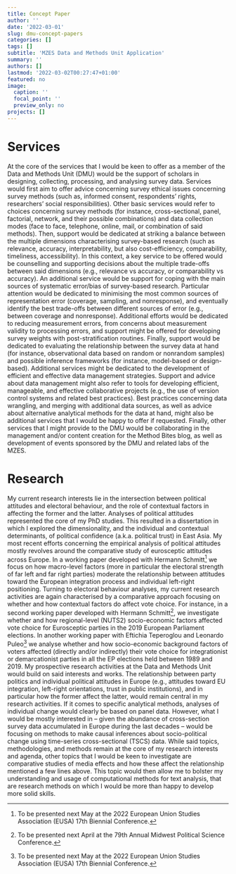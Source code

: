 ```yaml
---
title: Concept Paper
author: ''
date: '2022-03-01'
slug: dmu-concept-papers
categories: []
tags: []
subtitle: 'MZES Data and Methods Unit Application'
summary: ''
authors: []
lastmod: '2022-03-02T00:27:47+01:00'
featured: no
image:
  caption: ''
  focal_point: ''
  preview_only: no
projects: []
---
```


# Services

At the core of the services that I would be keen to offer as a member of the Data and Methods Unit (DMU) would be the support of scholars in designing, collecting, processing, and analysing  survey data. Services would first aim to offer advice concerning survey ethical issues concerning survey methods (such as, informed consent, respondents’ rights, researchers’ social responsibilities). Other basic services would refer to choices concerning survey methods (for instance, cross-sectional, panel, factorial, network, and their possible combinations) and data collection modes (face to face, telephone, online, mail, or combination of said methods). Then, support would be dedicated at striking a balance between the multiple dimensions characterising survey-based research (such as relevance, accuracy, interpretability, but also cost-efficiency, comparability, timeliness, accessibility). In this context, a key service to be offered would be counselling and supporting decisions about the multiple trade-offs between said dimensions (e.g., relevance vs accuracy, or comparability vs accuracy). An additional service would be support for coping with the main sources of systematic error/bias of survey-based research. Particular attention would be dedicated to minimising the most common sources of representation error (coverage, sampling, and nonresponse), and eventually identify the best trade-offs between different sources of error (e.g., between coverage and nonresponse). Additional efforts would be dedicated to reducing measurement errors, from concerns about measurement validity to processing errors, and support might be offered for  developing survey weights with post-stratification routines. Finally, support would be dedicated to evaluating the relationship between the survey data at hand (for instance, observational data based on random or nonrandom samples) and possible inference frameworks (for instance, model-based or design-based). 
Additional services might be dedicated to the development of efficient and effective data management strategies. Support and advice about data management might also refer to tools for developing efficient, manageable, and effective collaborative projects (e.g., the use of version control systems and related best practices). Best practices concerning data wrangling, and merging with additional data sources, as well as advice about alternative analytical methods for the data at hand, might also be additional services that I would be happy to offer if requested.
Finally, other services that I might provide to the DMU would be collaborating in the management and/or content creation for the Method Bites blog, as well as development of events sponsored by the DMU and related labs of the MZES.


# Research

My current research interests lie in the intersection between political attitudes and electoral behaviour, and the role of contextual factors in affecting the former and the latter.
Analyses of political attitudes represented the core of my PhD studies. This resulted in a dissertation in which I explored the dimensionality, and the individual and contextual determinants, of political confidence (a.k.a. political trust) in East Asia. My most recent efforts concerning the empirical analysis of political attitudes mostly revolves around the comparative study of eurosceptic attitudes across Europe. In a working paper developed with Hermann Schmitt^[To be presented next May at the 2022 European Union Studies Association (EUSA) 17th Biennial Conference.] we focus on how macro-level factors (more in particular the electoral strength of far left and far right parties) moderate the relationship between attitudes toward the European integration process and individual left-right positioning. Turning to electoral behaviour analyses, my current research activities are again characterised by a comparative approach focusing on whether and how contextual factors do affect vote choice. For instance, in a second working paper developed with Hermann Schmitt^[To be presented next April at the 79th Annual Midwest Political Science Conference.], we investigate whether and how regional-level (NUTS2) socio-economic factors affected vote choice for Eurosceptic parties in the 2019 European Parliament  elections. In another working paper with Eftichia Teperoglou and Leonardo Puleo^[To be presented next May at the 2022 European Union Studies Association (EUSA) 17th Biennial Conference.] we analyse whether and how socio-economic background factors of voters affected (directly and/or indirectly) their vote choice for integrationist or demarcationist parties in all the EP elections held between 1989 and 2019. 
My prospective research activities at the Data and Methods Unit would build on said interests and works. The relationship between party politics and individual political attitudes in Europe (e.g., attitudes toward EU integration, left-right orientations, trust in public institutions), and in particular how the former affect the latter, would remain central in my research activities. If it comes to specific analytical methods, analyses of individual change would clearly be based on panel data. However, what I would be mostly interested in – given the abundance of cross-section survey data accumulated in Europe during the last decades  – would be focusing on methods to make causal inferences about socio-political  change using time-series cross-sectional (TSCS) data. 
While said topics, methodologies, and methods remain at the core of my research interests and agenda, other topics that I would be keen to investigate are comparative studies of media effects and how these affect the relationship mentioned a few lines above. This topic would then allow me to bolster my understanding and usage of computational methods for text analysis, that are research methods on which I would be more than happy to develop more solid skills.
 
